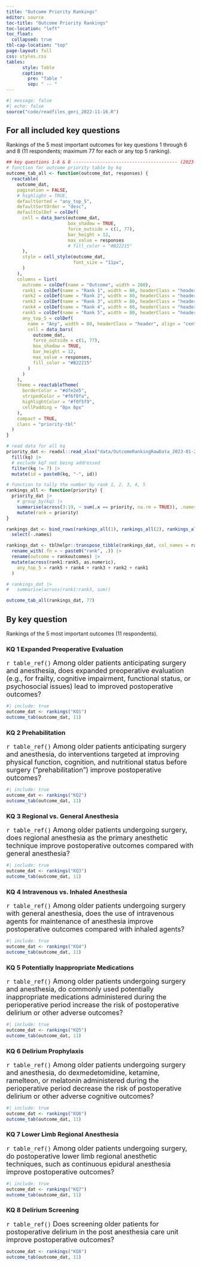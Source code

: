 ```yaml
---
title: "Outcome Priority Rankings"
editor: source
toc-title: "Outcome Priority Rankings"
toc-location: "left"
toc_float: 
  collapsed: true
tbl-cap-location: "top"
page-layout: full
css: styles.css
tables:
      style: Table
      caption:
        pre: "Table "
        sep: " -- "
---
```



```r
#| message: false
#| echo: false
source("code/readfiles_geri_2022-11-16.R")
```

## For all included key questions 

Rankings of the 5 most important outcomes for key questions 1 through 6 and 8 (11 respondents; maximum 77 for each or any top 5 ranking). 

```r
## key questions 1-6 & 8 --------------------------------------- (2023-01-24 11:48) @----
# function for outcome priority table by kq
outcome_tab_all <- function(outcome_dat, responses) {
  reactable(
    outcome_dat,
    pagination = FALSE,
    # highlight = TRUE,
    defaultSorted = "any_top_5",
    defaultSortOrder = "desc",
    defaultColDef = colDef(
      cell = data_bars(outcome_dat,
                       box_shadow = TRUE,
                       force_outside = c(1, 77),
                       bar_height = 12,
                       max_value = responses
                       # fill_color = "#B22215"
      ),
      style = cell_style(outcome_dat,
                         font_size = "11px",
      )
    ),
    columns = list(
      outcome = colDef(name = "Outcome", width = 200),
      rank1 = colDef(name = "Rank 1", width = 80, headerClass = "header", align = "center"),
      rank2 = colDef(name = "Rank 2", width = 80, headerClass = "header", align = "center"),
      rank3 = colDef(name = "Rank 3", width = 80, headerClass = "header", align = "center"),
      rank4 = colDef(name = "Rank 4", width = 80, headerClass = "header", align = "center"),
      rank5 = colDef(name = "Rank 5", width = 80, headerClass = "header", align = "center"),
      any_top_5 = colDef(
        name = "Any", width = 80, headerClass = "header", align = "center",
        cell = data_bars(
          outcome_dat,
          force_outside = c(1, 77),
          box_shadow = TRUE,
          bar_height = 12,
          max_value = responses,
          fill_color = "#B22215"
        )
      )
    ),
    theme = reactableTheme(
      borderColor = "#dfe2e5",
      stripedColor = "#f6f8fa",
      highlightColor = "#f0f5f9",
      cellPadding = "0px 0px"
    ),
    compact = TRUE,
    class = "priority-tbl"
  )
}

# read data for all kq
priority_dat <- readxl::read_xlsx("data/OutcomeRankingRawData_2023-01-23_edit.xlsx", range = "A1:S89", sheet = "data") |>
  fill(kq) |>
  # exclude kq7 not being addressed
  filter(kq != 7) |>
  mutate(id = paste0(kq, "-", id))

# function to tally the number by rank 1, 2, 3, 4, 5
rankings_all <- function(priority) {
  priority_dat |>
    # group_by(kq) |>
    summarise(across(3:19, ~ sum(.x == priority, na.rm = TRUE)), .names = "{.col}") |>
    mutate(rank = priority)
}

rankings_dat <- bind_rows(rankings_all(1), rankings_all(2), rankings_all(3), rankings_all(4), rankings_all(5)) |>
  select(-.names)

rankings_dat <- tblhelpr::transpose_tibble(rankings_dat, col_names = rank, id_col = "outcomes") |>
  rename_with(.fn = ~ paste0("rank", .)) |>
  rename(outcome = rankoutcomes) |>
  mutate(across(rank1:rank5, as.numeric),
    any_top_5 = rank5 + rank4 + rank3 + rank2 + rank1
  )

# rankings_dat |>
#   summarise(across(rank1:rank5, sum))

outcome_tab_all(rankings_dat, 77)
```

## By key question

Rankings of the 5 most important outcomes (11 respondents).

### KQ 1 Expanded Preoperative Evaluation
<font size = 4> `r table_ref()`  Among older patients anticipating surgery and anesthesia, does expanded preoperative evaluation (e.g., for frailty, cognitive impairment, functional status, or psychosocial issues) lead to improved postoperative outcomes? </font>

```r
#| include: true
outcome_dat <- rankings("KQ1")
outcome_tab(outcome_dat, 11)
```

### KQ 2 Prehabilitation 
<font size = 4> `r table_ref()`  Among older patients anticipating surgery and anesthesia, do interventions targeted at improving physical function, cognition, and nutritional status before surgery (“prehabilitation”) improve postoperative outcomes? </font>


```r
#| include: true
outcome_dat <- rankings("KQ2")
outcome_tab(outcome_dat, 11)
```

### KQ 3 Regional vs. General Anesthesia

<font size = 4> `r table_ref()` Among older patients undergoing surgery, does regional anesthesia as the primary anesthetic technique improve postoperative outcomes compared with general anesthesia? </font>

```r
#| include: true
outcome_dat <- rankings("KQ3")
outcome_tab(outcome_dat, 11)
```

### KQ 4 Intravenous vs. Inhaled Anesthesia

<font size = 4> `r table_ref()` Among older patients undergoing surgery with general anesthesia, does the use of intravenous agents for maintenance of anesthesia improve postoperative outcomes compared with inhaled agents? </font>

```r
#| include: true
outcome_dat <- rankings("KQ4")
outcome_tab(outcome_dat, 11)
```

### KQ 5 Potentially Inappropriate Medications

<font size = 4> `r table_ref()` Among older patients undergoing surgery and anesthesia, do commonly used potentially inappropriate medications administered during the perioperative period increase the risk of postoperative delirium or other adverse outcomes? </font>

```r
#| include: true
outcome_dat <- rankings("KQ5")
outcome_tab(outcome_dat, 11)
```

### KQ 6 Delirium Prophylaxis

<font size = 4> `r table_ref()` Among older patients undergoing surgery and anesthesia, do dexmedetomidine, ketamine, ramelteon, or melatonin administered during the perioperative period decrease the risk of postoperative delirium or other adverse cognitive outcomes? </font>

```r
#| include: true
outcome_dat <- rankings("KQ6")
outcome_tab(outcome_dat, 11)
```

### KQ 7 Lower Limb Regional Anesthesia
<font size = 4> `r table_ref()` Among older patients undergoing surgery, do postoperative lower limb regional anesthetic techniques, such as continuous epidural anesthesia improve postoperative outcomes? </font>

```r
#| include: true
outcome_dat <- rankings("KQ7")
outcome_tab(outcome_dat, 11)
```

### KQ 8 Delirium Screening

<font size = 4> `r table_ref()` Does screening older patients for postoperative delirium in the post anesthesia care unit improve postoperative outcomes? </font>

```r
outcome_dat <- rankings("KQ8")
outcome_tab(outcome_dat, 11)
```
